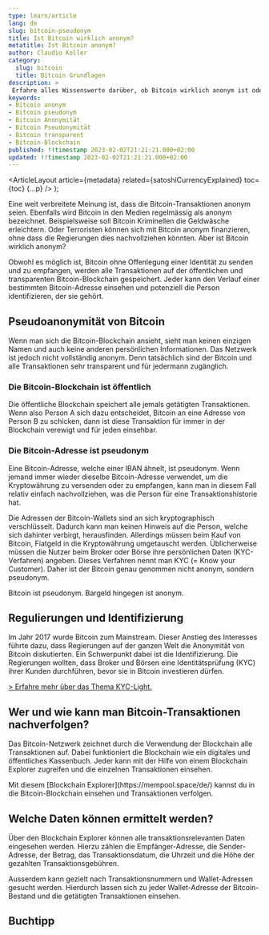 ```yaml
---
type: learn/article
lang: de
slug: bitcoin-pseudonym
title: Ist Bitcoin wirklich anonym?
metatitle: Ist Bitcoin anonym?
author: Claudio Koller
category:
  slug: bitcoin
  title: Bitcoin Grundlagen
description: >
 Erfahre alles Wissenswerte darüber, ob Bitcoin wirklich anonym ist oder nicht. Der Artikel deckt die häufigsten Mythen auf und erklärt, wie die Blockchain es schwierig macht, Bitcoin-Transaktionen anonym zu halten.
keywords:
- Bitcoin anonym
- Bitcoin pseudonym
- Bitcoin Anonymität
- Bitcoin Pseudonymität
- Bitcoin transparent
- Bitcoin-Blockchain
published: !!timestamp 2023-02-02T21:21:21.000+02:00
updated: !!timestamp 2023-02-02T21:21:21.000+02:00
---
```



  <ArticleLayout
    article={metadata}
    related={satoshiCurrencyExplained}
    toc={toc}
    {...p}
  />
);

Eine weit verbreitete Meinung ist, dass die Bitcoin-Transaktionen anonym seien. Ebenfalls wird Bitcoin in den Medien regelmässig als anonym bezeichnet. Beispielsweise soll Bitcoin Kriminellen die Geldwäsche erleichtern. Oder Terroristen können sich mit Bitcoin anonym finanzieren, ohne dass die Regierungen dies nachvollziehen könnten. Aber ist Bitcoin wirklich anonym? 

Obwohl es möglich ist, Bitcoin ohne Offenlegung einer Identität zu senden und zu empfangen, werden alle Transaktionen auf der öffentlichen und transparenten Bitcoin-Blockchain gespeichert. Jeder kann den Verlauf einer bestimmten Bitcoin-Adresse einsehen und potenziell die Person identifizieren, der sie gehört.

## Pseudoanonymität von Bitcoin

Wenn man sich die Bitcoin-Blockchain ansieht, sieht man keinen einzigen Namen und auch keine anderen persönlichen Informationen. Das Netzwerk ist jedoch nicht vollständig anonym. Denn tatsächlich sind der Bitcoin und alle Transaktionen sehr transparent und für jedermann zugänglich.

### Die Bitcoin-Blockchain ist öffentlich

Die öffentliche Blockchain speichert alle jemals getätigten Transaktionen. Wenn also Person A sich dazu entscheidet, Bitcoin an eine Adresse von Person B zu schicken, dann ist diese Transaktion für immer in der Blockchain verewigt und für jeden einsehbar.

### Die Bitcoin-Adresse ist pseudonym

Eine Bitcoin-Adresse, welche einer IBAN ähnelt, ist pseudonym. Wenn jemand immer wieder dieselbe Bitcoin-Adresse verwendet, um die Kryptowährung zu versenden oder zu empfangen, kann man in diesem Fall relativ einfach nachvollziehen, was die Person für eine Transaktionshistorie hat.

Die Adressen der Bitcoin-Wallets sind an sich kryptographisch verschlüsselt. Dadurch kann man keinen Hinweis auf die Person, welche sich dahinter verbirgt, herausfinden. Allerdings müssen beim Kauf von Bitcoin, Fiatgeld in die Kryptowährung umgetauscht werden. Üblicherweise müssen die Nutzer beim Broker oder Börse ihre persönlichen Daten (KYC-Verfahren) angeben. Dieses Verfahren nennt man KYC (= Know your Customer). Daher ist der Bitcoin genau genommen nicht anonym, sondern pseudonym.

<Callout icon = "💡">
 Bitcoin ist pseudonym. Bargeld hingegen ist anonym.
</Callout >

## Regulierungen und Identifizierung

Im Jahr 2017 wurde Bitcoin zum Mainstream. Dieser Anstieg des Interesses führte dazu, dass Regierungen auf der ganzen Welt die Anonymität von Bitcoin diskutierten. Ein Schwerpunkt dabei ist die Identifizierung. Die Regierungen wollten, dass Broker und Börsen eine Identitätsprüfung (KYC) ihrer Kunden durchführen, bevor sie in Bitcoin investieren dürfen.

[> Erfahre mehr über das Thema KYC-Light.](/learn/bitcoin/kyc-light-explained)

## Wer und wie kann man Bitcoin-Transaktionen nachverfolgen?

Das Bitcoin-Netzwerk zeichnet durch die Verwendung der Blockchain alle Transaktionen auf. Dabei funktioniert die Blockchain wie ein digitales und öffentliches Kassenbuch. Jeder kann mit der Hilfe von einem Blockchain Explorer zugreifen und die einzelnen Transaktionen einsehen.

<Callout icon = "🔗">
 Mit diesem [Blockchain Explorer](https://mempool.space/de/) kannst du in die Bitcoin-Blockchain einsehen und Transaktionen verfolgen.
</Callout>

## Welche Daten können ermittelt werden?

Über den Blockchain Explorer können alle transaktionsrelevanten Daten eingesehen werden. Hierzu zählen die Empfänger-Adresse, die Sender-Adresse, der Betrag, das Transaktionsdatum, die Uhrzeit und die Höhe der gezahlten Transaktionsgebühren. 

Ausserdem kann gezielt nach Transaktionsnummern und Wallet-Adressen gesucht werden. Hierdurch lassen sich zu jeder Wallet-Adresse der Bitcoin-Bestand und die getätigten Transaktionen einsehen.

## Buchtipp

<Books>
  <Book book={bitcoinEntdecken} />
</Books>
